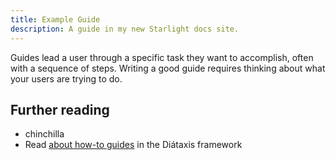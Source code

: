 ```yaml
---
title: Example Guide
description: A guide in my new Starlight docs site.
---
```


Guides lead a user through a specific task they want to accomplish, often with a sequence of steps.
Writing a good guide requires thinking about what your users are trying to do.

## Further reading

- chinchilla
- Read [about how-to guides](https://diataxis.fr/how-to-guides/) in the Diátaxis framework